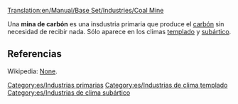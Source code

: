 [[Translation:en/Manual/Base Set/Industries/Coal Mine]]

{{es/Industrias| nombre=Mina de carbón
| imagen=en/Coalmine.png| climas=[[es/Manual/Clima|Templado]] y [[es/Manual/Clima|Subártico]]
| acepta= Nada
| produce= [[es/Manual/Base Set/Cargos/Carbón|Carbón]]
| notas= Ninguna
}}
Una '''mina de carbón''' es una insdustria primaria que produce el [[es/Manual/Base Set/Cargos/Carbón|carbón]] sin necesidad de recibir nada. Sólo aparece en los climas [[es/Manual/Clima|templado]] y [[es/Manual/Clima|subártico]].


== Referencias ==
Wikipedia: [https://www.wikipedia.org/wiki/es:carbón None].


[[Category:es/Industrias primarias]]
[[Category:es/Industrias de clima templado]]
[[Category:es/Industrias de clima subártico]]